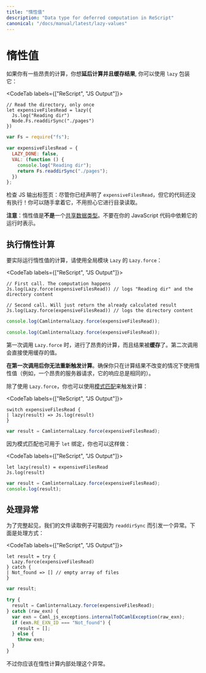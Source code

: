 ```yaml
---
title: "惰性值"
description: "Data type for deferred computation in ReScript"
canonical: "/docs/manual/latest/lazy-values"
---
```


<!--
# Lazy Value
-->
# 惰性值

<!--
If you have some expensive computations you'd like to **defer and cache** subsequently, you can wrap it with `lazy`:
-->

如果你有一些昂贵的计算，你想**延后计算并且缓存结果**, 你可以使用 `lazy` 包装它：

<CodeTab labels={["ReScript", "JS Output"]}>

```res prelude
// Read the directory, only once
let expensiveFilesRead = lazy({
  Js.log("Reading dir")
  Node.Fs.readdirSync("./pages")
})
```
```js
var Fs = require("fs");

var expensiveFilesRead = {
  LAZY_DONE: false,
  VAL: (function () {
    console.log("Reading dir");
    return Fs.readdirSync("./pages");
  })
};
```

</CodeTab>

<!--
Check the JS Output tab: that `expensiveFilesRead`'s code isn't executed yet, even though you declared it! You can carry it around without fearing that it'll run the directory read.
-->

检查 JS 输出标签页：尽管你已经声明了 `expensiveFilesRead`，但它的代码还没有执行！你可以随手拿着它，不用担心它进行目录读取。

<!--
**Note**: a lazy value is **not** a [shared data type](shared-data-types.md). Don't rely on its runtime representation in your JavaScript code.
-->

**注意**：惰性值是**不是**一个[共享数据类型](shared-data-types.md)。不要在你的 JavaScript 代码中依赖它的运行时表示。

<!--
## Execute The Lazy Computation
-->
## 执行惰性计算

<!--
To actually run the lazy value's computation, use `Lazy.force` from the globally available `Lazy` module:
-->

要实际运行惰性值的计算，请使用全局模块 `Lazy` 的 `Lazy.force`：

<CodeTab labels={["ReScript", "JS Output"]}>

```res example
// First call. The computation happens
Js.log(Lazy.force(expensiveFilesRead)) // logs "Reading dir" and the directory content

// Second call. Will just return the already calculated result
Js.log(Lazy.force(expensiveFilesRead)) // logs the directory content
```
```js
console.log(CamlinternalLazy.force(expensiveFilesRead));

console.log(CamlinternalLazy.force(expensiveFilesRead));
```

</CodeTab>

<!--
The first time `Lazy.force` is called, the expensive computation happens and the result is **cached**. The second time, the cached value is directly used.
-->

第一次调用 `Lazy.force` 时，进行了昂贵的计算，而且结果被**缓存**了。第二次调用会直接使用缓存的值。

<!--
**You can't re-trigger the computation after the first `force` call**. Make sure you only use a lazy value with computations whose results don't change (e.g. an expensive server request whose response is always the same).
-->

**在第一次调用后你无法重新触发计算**。确保你只在计算结果不改变的情况下使用惰性值（例如，一个昂贵的服务器请求，它的响应总是相同的）。

<!--
Instead of using `Lazy.force`, you can also use [pattern matching](pattern-matching-destructuring.md) to trigger the computation:
-->

除了使用 `Lazy.force`，你也可以使用[模式匹配](pattern-matching-destructuring.md)来触发计算：

<CodeTab labels={["ReScript", "JS Output"]}>

```res example
switch expensiveFilesRead {
| lazy(result) => Js.log(result)
}
```
```js
var result = CamlinternalLazy.force(expensiveFilesRead);
```

</CodeTab>

<!--
Since pattern matching also works on a `let` binding, you can also do:
-->

因为模式匹配也可用于 `let` 绑定，你也可以这样做：

<CodeTab labels={["ReScript", "JS Output"]}>

```res example
let lazy(result) = expensiveFilesRead
Js.log(result)
```
```js
var result = CamlinternalLazy.force(expensiveFilesRead);
console.log(result);
```

</CodeTab>

<!--
## Exception Handling
-->
## 处理异常

<!--
For completeness' sake, our files read example might raise an exception because of `readdirSync`. Here's how you'd handle it:
-->

为了完整起见，我们的文件读取例子可能因为 `readdirSync` 而引发一个异常。下面是处理方式：

<CodeTab labels={["ReScript", "JS Output"]}>

```res example
let result = try {
  Lazy.force(expensiveFilesRead)
} catch {
| Not_found => [] // empty array of files
}
```
```js
var result;

try {
  result = CamlinternalLazy.force(expensiveFilesRead);
} catch (raw_exn) {
  var exn = Caml_js_exceptions.internalToOCamlException(raw_exn);
  if (exn.RE_EXN_ID === "Not_found") {
    result = [];
  } else {
    throw exn;
  }
}
```

</CodeTab>

<!--
Though you should probably handle the exception inside the lazy computation itself.
-->

不过你应该在惰性计算内部处理这个异常。
